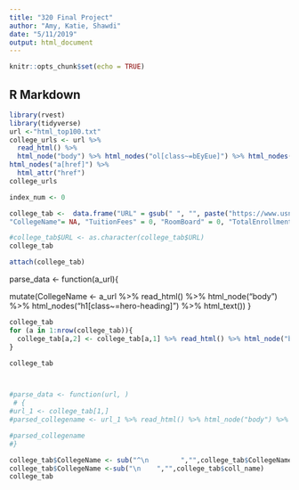 ```yaml
---
title: "320 Final Project"
author: "Amy, Katie, Shawdi"
date: "5/11/2019"
output: html_document
---
```


```r
knitr::opts_chunk$set(echo = TRUE)
```

## R Markdown


```r
library(rvest)
library(tidyverse)
url <-"html_top100.txt"
college_urls <- url %>%
  read_html() %>%
  html_node("body") %>% html_nodes("ol[class~=bEyEue]") %>% html_nodes("li[id]")%>% html_nodes("h3") %>% 
html_nodes("a[href]") %>%
  html_attr("href") 
college_urls

```




```r
index_num <- 0

college_tab <-  data.frame("URL" = gsub(" ", "", paste("https://www.usnews.com",college_urls, sep = "")), 
"CollegeName"= NA, "TuitionFees" = 0, "RoomBoard" = 0, "TotalEnrollment" = 0, "SchoolType" = NA, "YearFounded" = 0, "ReligiousAffiliation" = NA, "AcademicCalendar" = NA, "Setting" = NA, "Endowment2017" = 0, "MedianStartingSalaryOfAlumni" = 0, "Selectivity" = NA, "Fall2017AcceptanceRate" = 0, "GenderDistribution" = 0, "FourYearGraduationRate" = 0, stringsAsFactors = FALSE) 

#college_tab$URL <- as.character(college_tab$URL)
college_tab

attach(college_tab)

```

parse_data <- function(a_url){
 
mutate(CollegeName <- a_url %>% read_html() %>% html_node("body") %>% html_nodes("h1[class~=hero-heading]") %>% html_text())
}
```r

college_tab
for (a in 1:nrow(college_tab)){
  college_tab[a,2] <- college_tab[a,1] %>% read_html() %>% html_node("body") %>% html_nodes("h1[class~=hero-heading]") %>% html_text()
}

college_tab



#parse_data <- function(url, )
 # { 
#url_1 <- college_tab[1,]
#parsed_collegename <- url_1 %>% read_html() %>% html_node("body") %>% html_nodes("h1[class~=hero-heading]") %>% html_text()

#parsed_collegename
#}

```
```r
college_tab$CollegeName <- sub("^\n        ","",college_tab$CollegeName)
college_tab$CollegeName <-sub("\n    ","",college_tab$coll_name)
college_tab
```
